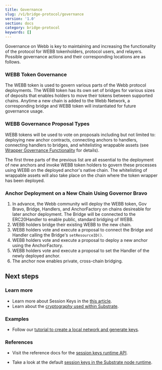 ```yaml
---
title: Governance
slug: /v1/bridge-protocol/governance
version: '1.0'
section: docs
category: bridge-protocol
keywords: []
---
```


Governance on Webb is key to maintaining and increasing the functionality of the protocol for WEBB tokenholders, protocol users, and relayers. Possible governance actions and their corresponding locations are as follows.

### WEBB Token Governance
The WEBB token is used to govern various parts of the Webb protocol deployments. The WEBB token has its own set of bridges for various sizes of deposits that enables holders to move their tokens between supported chains. Anytime a new chain is added to the Webb Network, a corresponding bridge and WEBB token will instantiated for future governance usage.

### WEBB Governance Proposal Types
WEBB tokens will be used to vote on proposals including but not limited to: deploying new anchor contracts, connecting anchors to handlers, connecting handlers to bridges, and whitelisting wrappable assets (see [Wrapper Governance Functionality](overview.md##Version-1.X-Governance-functionality) for details). 

The first three parts of the previous list are all essential to the deployment of new anchors and invoke WEBB token holders to govern these processes  using WEBB on the deployed anchor's native chain. The whitelisting of wrappable assets will also take place on the chain where the token wrapper has been deployed. 

### Anchor Deployment on a New Chain Using Governor Bravo
1. In advance, the Webb community will deploy the WEBB token, Gov Bravo, Bridge, Handlers, and AnchorFactory on chains desireable for later anchor deployment. The Bridge will be connected to the ERC20Handler to enable public, standard bridging of WEBB.
2. WEBB holders bridge their existing WEBB to the new chain.
3. WEBB holders vote and execute a proposal to connect the Bridge and Handler calling the Bridge's `setResourceID()`.
4. WEBB holders vote and execute a proposal to deploy a new anchor using the AnchorFactory.
5. WEBB holders vote and execute a proposal to set the Handler of the newly deployed anchor.
6. The anchor now enables private, cross-chain bridging.

## Next steps

### Learn more

- Learn more about Session Keys in the [this article](/v3/concepts/session-keys).
- Learn about the [cryptography used within Substrate](/v3/advanced/cryptography).

### Examples

- Follow our
  [tutorial to create a local network and generate keys](/tutorials/v3/private-network).

### References

- Visit the reference docs for the
  [session keys runtime API](/rustdocs/latest/sp_session/trait.SessionKeys.html).

- Take a look at the default
  [session keys in the Substrate node runtime](/rustdocs/latest/node_runtime/struct.SessionKeys.html).
